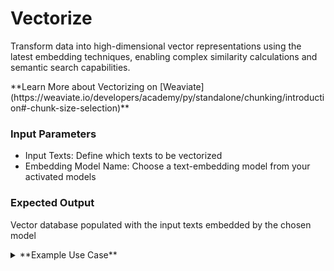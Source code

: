 # Vectorize

Transform data into high-dimensional vector representations 
using the latest embedding techniques, enabling complex 
similarity calculations and semantic search capabilities.

<Callout emoji="💡">
    **Learn More about Vectorizing on [Weaviate](https://weaviate.io/developers/academy/py/standalone/chunking/introduction#-chunk-size-selection)**
</Callout>

### Input Parameters

- Input Texts: Define which texts to be vectorized
- Embedding Model Name: Choose a text-embedding model from your activated models

### Expected Output

Vector database populated with the input texts embedded by the chosen model

<details>
<summary>**Example Use Case**</summary>

In this example, after performing chunking on a series of documents, these 
chunks were saved to a JavaScript variable called "texts" whuch the vectorize 
node take in and vectorizes these chunks using OpenAI's ADA-002 model.

![Workflow View](/assets/vectorize-workflow.png)

</details>